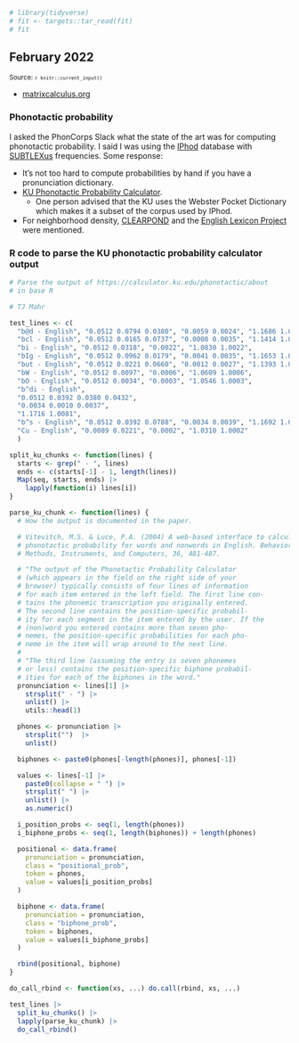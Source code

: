 <!--- Timestamp to trigger book rebuilds: `r Sys.time()` --->

```r
# library(tidyverse)
# fit <- targets::tar_read(fit)
# fit
```

## February 2022

<small>Source: <code>`r knitr::current_input()`</code></small>


- [matrixcalculus.org]

### Phonotactic probability

I asked the PhonCorps Slack what the state of the art was for computing
phonotactic probability. I said I was using the [IPhod] database with
[SUBTLEXus] frequencies. Some response:

  - It's not too hard to compute probabilities by hand if you have a
    pronunciation dictionary.
  - [KU Phonotactic Probability Calculator][KU].
      - One person advised that the KU uses the Webster Pocket
        Dictionary which makes it a subset of the corpus used by IPhod.
  - For neighborhood density, [CLEARPOND] and the [English Lexicon
    Project] were mentioned.

### R code to parse the KU phonotactic probability calculator output

```r
# Parse the output of https://calculator.ku.edu/phonotactic/about
# in base R

# TJ Mahr

test_lines <- c(
  "b@d - English", "0.0512 0.0794 0.0380", "0.0059 0.0024", "1.1686 1.0083",
  "bcl - English", "0.0512 0.0165 0.0737", "0.0008 0.0035", "1.1414 1.0043",
  "bi - English", "0.0512 0.0318", "0.0022", "1.0830 1.0022", 
  "bIg - English", "0.0512 0.0962 0.0179", "0.0041 0.0035", "1.1653 1.0076", 
  "but - English", "0.0512 0.0221 0.0660", "0.0012 0.0027", "1.1393 1.0039", 
  "bW - English", "0.0512 0.0097", "0.0006", "1.0609 1.0006", 
  "bO - English", "0.0512 0.0034", "0.0003", "1.0546 1.0003", 
  "b^di - English", 
  "0.0512 0.0392 0.0380 0.0432",
  "0.0034 0.0010 0.0037", 
  "1.1716 1.0081", 
  "b^s - English", "0.0512 0.0392 0.0788", "0.0034 0.0039", "1.1692 1.0073", 
  "Cu - English", "0.0089 0.0221", "0.0002", "1.0310 1.0002"
  )

split_ku_chunks <- function(lines) {
  starts <- grep(" - ", lines)
  ends <- c(starts[-1] - 1, length(lines))
  Map(seq, starts, ends) |>
    lapply(function(i) lines[i])
}

parse_ku_chunk <- function(lines) {
  # How the output is documented in the paper.

  # Vitevitch, M.S. & Luce, P.A. (2004) A web-based interface to calculate
  # phonotactic probability for words and nonwords in English. Behavior Research
  # Methods, Instruments, and Computers, 36, 481-487.

  # "The output of the Phonotactic Probability Calculator
  # (which appears in the field on the right side of your
  # browser) typically consists of four lines of information
  # for each item entered in the left field. The first line con-
  # tains the phonemic transcription you originally entered.
  # The second line contains the position-specific probabil-
  # ity for each segment in the item entered by the user. If the
  # (non)word you entered contains more than seven pho-
  # nemes, the position-specific probabilities for each pho-
  # neme in the item will wrap around to the next line.
  #
  # "The third line (assuming the entry is seven phonemes
  # or less) contains the position-specific biphone probabil-
  # ities for each of the biphones in the word."
  pronunciation <- lines[1] |>
    strsplit(" - ") |>
    unlist() |>
    utils::head(1)

  phones <- pronunciation |>
    strsplit("")  |>
    unlist()

  biphones <- paste0(phones[-length(phones)], phones[-1])

  values <- lines[-1] |>
    paste0(collapse = " ") |>
    strsplit(" ") |>
    unlist() |>
    as.numeric()

  i_position_probs <- seq(1, length(phones))
  i_biphone_probs <- seq(1, length(biphones)) + length(phones)

  positional <- data.frame(
    pronunciation = pronunciation,
    class = "positional_prob",
    token = phones,
    value = values[i_position_probs]
  )

  biphone <- data.frame(
    pronunciation = pronunciation,
    class = "biphone_prob",
    token = biphones,
    value = values[i_biphone_probs]
  )

  rbind(positional, biphone)
}

do_call_rbind <- function(xs, ...) do.call(rbind, xs, ...)

test_lines |>
  split_ku_chunks() |>
  lapply(parse_ku_chunk) |>
  do_call_rbind()
```



[matrixcalculus.org]: http://www.matrixcalculus.org/matrixCalculus 
  "Matrix Calculus dot org"

[IPhod]: https://www.iphod.com/ "IPhoD database"

[SUBTLEXus]: https://www.ugent.be/pp/experimentele-psychologie/en/research/documents/subtlexus 
  "SUBTLEXus database"

[KU]: https://calculator.ku.edu/phonotactic/about 
  "Phonotactic Probability Calculator"

[English Lexicon Project]: https://elexicon.wustl.edu/ 
  "English Lexicon Project"

[CLEARPOND]: https://clearpond.northwestern.edu/ 
  "CLEARPOND is the Cross-Linguistic Easy-Access Resource for Phonological and Orthographic Neighborhood Densities."
